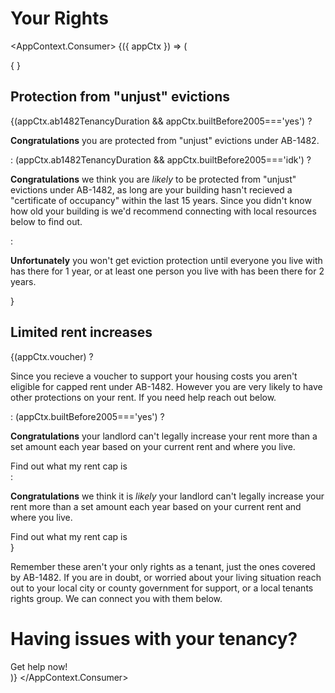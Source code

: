 
# Your Rights



<AppContext.Consumer>
    {({ appCtx }) => (
        <div>
            { 
                <AutoSubmit />
            }
            <h2>Protection from "unjust" evictions</h2>
            {(appCtx.ab1482TenancyDuration && appCtx.builtBefore2005==='yes') ? 
                <p><strong>Congratulations</strong> you are protected from "unjust" evictions under AB-1482.</p>
            : (appCtx.ab1482TenancyDuration && appCtx.builtBefore2005==='idk') ?
                <p><strong>Congratulations</strong> we think you are <em>likely</em> to be protected from "unjust" evictions under AB-1482, as long are your building hasn't recieved a "certificate of occupancy" within the last 15 years. Since you didn't know how old your building is we'd recommend connecting with local resources below to find out.</p>
            :
                <p><strong>Unfortunately</strong> you won't get eviction protection until everyone you live with has there for 1 year, or at least one person you live with has been there for 2 years.</p>
            }
            <h2>Limited rent increases</h2>
            {(appCtx.voucher) ?
            <div>
                <p>Since you recieve a voucher to support your housing costs you aren't eligible for capped rent under AB-1482. However you are very likely to have other protections on your rent. If you need help reach out below.</p>
            </div>
            : (appCtx.builtBefore2005==='yes') ?
            <div>
                <p><strong>Congratulations</strong> your landlord can't legally increase your rent more than a set amount each year based on your current rent and where you live.</p>
                <PrimaryButton to="/calculator">Find out what my rent cap is</PrimaryButton>
            </div>
            :
            <div>
                <p><strong>Congratulations</strong> we think it is <em>likely</em> your landlord can't legally increase your rent more than a set amount each year based on your current rent and where you live.</p>
                <PrimaryButton to="/calculator">Find out what my rent cap is</PrimaryButton>
            </div>
            }
            <p>Remember these aren't your only rights as a tenant, just the ones covered by AB-1482. If you are in doubt, or worried about your living situation reach out to your local city or county government for support, or a local tenants rights group. We can connect you with them below.</p>
            <h1>Having issues with your tenancy?</h1>
            <PrimaryButton to="/getHelp">Get help now!</PrimaryButton>
        </div>
    )}
</AppContext.Consumer>
